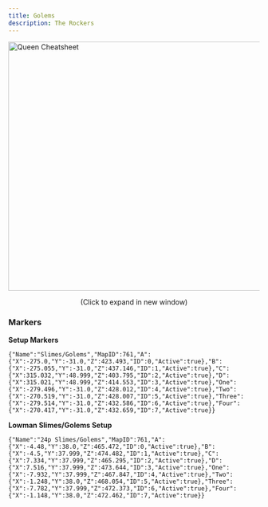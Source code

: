 ```yaml
---
title: Golems
description: The Rockers
---
```



<link
  rel="stylesheet"
  media="(prefers-color-scheme:dark)"
  href="https://cdn.jsdelivr.net/npm/@shoelace-style/shoelace@2.15.1/cdn/themes/dark.css"
  onload="document.documentElement.classList.add('sl-theme-dark');"
/>
<script type="module" src="https://cdn.jsdelivr.net/npm/@shoelace-style/shoelace@2.15.1/cdn/shoelace-autoloader.js"></script>

<Image
    src="/drs/guides/golems.png"
    width="700"
    height="500"
    decoding="async"
    loading="eager"
    alt="Queen Cheatsheet"
    onclick="window.open('/drs/guides/golems.png','_blank')"
    style="cursor:pointer; display: block !important; margin-left: auto; margin-right: auto;"
/>
<p style="text-align:center; margin-top: 0;">(Click to expand in new window)</p>

### Markers
**Setup Markers**
```
{"Name":"Slimes/Golems","MapID":761,"A":{"X":-275.0,"Y":-31.0,"Z":423.493,"ID":0,"Active":true},"B":{"X":-275.055,"Y":-31.0,"Z":437.146,"ID":1,"Active":true},"C":{"X":315.032,"Y":48.999,"Z":403.795,"ID":2,"Active":true},"D":{"X":315.021,"Y":48.999,"Z":414.553,"ID":3,"Active":true},"One":{"X":-279.496,"Y":-31.0,"Z":428.012,"ID":4,"Active":true},"Two":{"X":-270.519,"Y":-31.0,"Z":428.007,"ID":5,"Active":true},"Three":{"X":-279.514,"Y":-31.0,"Z":432.586,"ID":6,"Active":true},"Four":{"X":-270.417,"Y":-31.0,"Z":432.659,"ID":7,"Active":true}}
```

**Lowman Slimes/Golems Setup**
```
{"Name":"24p Slimes/Golems","MapID":761,"A":{"X":-4.48,"Y":38.0,"Z":465.472,"ID":0,"Active":true},"B":{"X":-4.5,"Y":37.999,"Z":474.482,"ID":1,"Active":true},"C":{"X":7.334,"Y":37.999,"Z":465.295,"ID":2,"Active":true},"D":{"X":7.516,"Y":37.999,"Z":473.644,"ID":3,"Active":true},"One":{"X":-7.932,"Y":37.999,"Z":467.847,"ID":4,"Active":true},"Two":{"X":-1.248,"Y":38.0,"Z":468.054,"ID":5,"Active":true},"Three":{"X":-7.782,"Y":37.999,"Z":472.373,"ID":6,"Active":true},"Four":{"X":-1.148,"Y":38.0,"Z":472.462,"ID":7,"Active":true}}
```